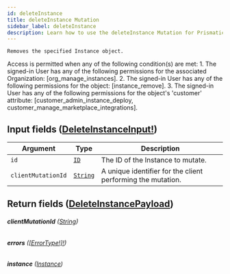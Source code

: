 ```yaml
---
id: deleteInstance
title: deleteInstance Mutation
sidebar_label: deleteInstance
description: Learn how to use the deleteInstance Mutation for Prismatic's API.
---
```


    Removes the specified Instance object.

Access is permitted when any of the following condition(s) are met: 1. The signed-in User has any of the following permissions for the associated Organization: [org_manage_instances]. 2. The signed-in User has any of the following permissions for the object: [instance_remove]. 3. The signed-in User has any of the following permissions for the object's 'customer' attribute: [customer_admin_instance_deploy, customer_manage_marketplace_integrations].

## Input fields ([DeleteInstanceInput!](api/schema/input_object/DeleteInstanceInput.mdx))

| Argument           | Type                                     | Description                                                 |
| ------------------ | ---------------------------------------- | ----------------------------------------------------------- |
| `id`               | [`ID`](api/schema/scalar/ID.mdx)         | The ID of the Instance to mutate.                           |
| `clientMutationId` | [`String`](api/schema/scalar/String.mdx) | A unique identifier for the client performing the mutation. |

## Return fields ([DeleteInstancePayload](api/schema/object/DeleteInstancePayload.mdx))

###### <b>clientMutationId</b> ([String](api/schema/scalar/String.mdx))

###### <b>errors</b> ([[ErrorType!]!](api/schema/object/ErrorType.mdx))

###### <b>instance</b> ([Instance](api/schema/object/Instance.mdx))
